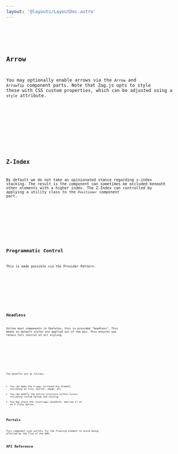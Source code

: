```yaml
---
layout: '@layouts/LayoutDoc.astro'
---
```








<Preview client:load>
	<Fragment slot="preview">
		<Default client:visible />
	</Fragment>
	<Fragment slot="code">
		<Code code={DefaultRaw} lang="tsx" />
	</Fragment>
</Preview>

## Arrow

You may optionally enable arrows via the `Arrow` and `ArrowTip` component parts. Note that Zag.js opts to style these with CSS custom properties, which can be adjusted using a `style` attribute.

<Preview client:load>
	<Fragment slot="preview">
		<Arrow client:visible />
	</Fragment>
	<Fragment slot="code">
		<Code code={ArrowRaw} lang="tsx" />
	</Fragment>
</Preview>

## Z-Index

By default we do not take an opinionated stance regarding z-index stacking. The result is the component can sometimes be occluded beneath other elements with a higher index. The Z-Index can controlled by applying a utility class to the `Positioner` component part.

<Preview client:load>
	<Fragment slot="preview">
		<ZIndex client:visible />
	</Fragment>
	<Fragment slot="code">
		<Code code={ZIndexRaw} lang="tsx" />
	</Fragment>
</Preview>

## Programmatic Control

This is made possible via the Provider Pattern.

<Preview client:load>
	<Fragment slot="preview">
		<Programmatic client:visible />
	</Fragment>
	<Fragment slot="code">
		<Code code={ProgrammaticRaw} lang="tsx" />
	</Fragment>
</Preview>

## Headless

Unlike most components in Skeleton, this is provided "headless". This means no default styles are applied out of the box. This ensures you retain full control of all styling.

<Preview client:load>
	<Fragment slot="preview">
		<Headless client:visible />
	</Fragment>
	<Fragment slot="code">
		<Code code={HeadlessRaw} lang="svelte" />
	</Fragment>
</Preview>

The benefits are as follows:

- You can make the `Trigger` surround any element, including an icon, button, image, etc.
- You can modify the entire structure within `Context`, including custom markup and styling.
- You may place the `CloseTrigger` anywhere, and use it as an X close option.

## Portals

This component uses portals for the floating element to avoid being affected by the flow of the DOM.

## API Reference

<ApiTable />
